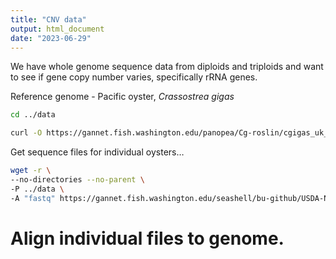 ```yaml
---
title: "CNV data"
output: html_document
date: "2023-06-29"
---
```



We have whole genome sequence data from diploids and triploids and want to see if gene copy number varies, specifically rRNA genes.

Reference genome - Pacific oyster, _Crassostrea gigas_


```bash
cd ../data

curl -O https://gannet.fish.washington.edu/panopea/Cg-roslin/cgigas_uk_roslin_v1_genomic-mito.fa
```


Get sequence files for individual oysters...

```bash
wget -r \
--no-directories --no-parent \
-P ../data \
-A "fastq" https://gannet.fish.washington.edu/seashell/bu-github/USDA-NRSP-8-gigas-rDNA/data/trim-merge/
```




# Align individual files to genome.




